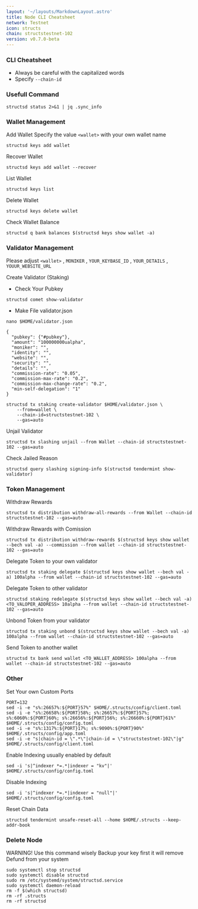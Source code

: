 ```yaml
---
layout: '~/layouts/MarkdownLayout.astro'
title: Node CLI Cheatsheet
network: Testnet
icon: structs
chain: structstestnet-102
version: v0.7.0-beta
---
```


### CLI Cheatsheet

- Always be careful with the capitalized words
- Specify `--chain-id`

### Usefull Command
```
structsd status 2>&1 | jq .sync_info
```

### Wallet Management

Add Wallet
Specify the value `<wallet>` with your own wallet name

```
structsd keys add wallet
```

Recover Wallet
```
structsd keys add wallet --recover
```

List Wallet
```
structsd keys list
```

Delete Wallet
```
structsd keys delete wallet
```

Check Wallet Balance
```
structsd q bank balances $(structsd keys show wallet -a)
```

### Validator Management

Please adjust `<wallet>` , `MONIKER` , `YOUR_KEYBASE_ID` , `YOUR_DETAILS` , `YOUUR_WEBSITE_URL`

Create Validator (Staking)
- Check Your Pubkey
```
structsd comet show-validator
```
- Make File validator.json
```
nano $HOME/validator.json
```
```
{
  "pubkey": {"#pubkey"},
  "amount": "100000000ualpha",
  "moniker": "",
  "identity": "",
  "website": "",
  "security": "",
  "details": "",
  "commission-rate": "0.05",
  "commission-max-rate": "0.2",
  "commission-max-change-rate": "0.2",
  "min-self-delegation": "1"
}
```
```
structsd tx staking create-validator $HOME/validator.json \
    --from=wallet \
    --chain-id=structstestnet-102 \
    --gas=auto
```

Unjail Validator
```
structsd tx slashing unjail --from Wallet --chain-id structstestnet-102 --gas=auto
```

Check Jailed Reason
```
structsd query slashing signing-info $(structsd tendermint show-validator)
```

### Token Management

Withdraw Rewards
```
structsd tx distribution withdraw-all-rewards --from Wallet --chain-id structstestnet-102 --gas=auto
```

Withdraw Rewards with Comission
```
structsd tx distribution withdraw-rewards $(structsd keys show wallet --bech val -a) --commission --from wallet --chain-id structstestnet-102 --gas=auto
```

Delegate Token to your own validator
```
structsd tx staking delegate $(structsd keys show wallet --bech val -a) 100alpha --from wallet --chain-id structstestnet-102 --gas=auto
```

Delegate Token to other validator
```
structsd staking redelegate $(structsd keys show wallet --bech val -a) <TO_VALOPER_ADDRESS> 10alpha --from wallet --chain-id structstestnet-102 --gas=auto
```

Unbond Token from your validator
```
structsd tx staking unbond $(structsd keys show wallet --bech val -a) 100alpha --from wallet --chain-id structstestnet-102 --gas=auto
```

Send Token to another wallet
```
structsd tx bank send wallet <TO_WALLET_ADDRESS> 100alpha --from wallet --chain-id structstestnet-102 --gas=auto
```

### Other

Set Your own Custom Ports

```
PORT=132
sed -i -e "s%:26657%:${PORT}57%" $HOME/.structs/config/client.toml
sed -i -e "s%:26658%:${PORT}58%; s%:26657%:${PORT}57%; s%:6060%:${PORT}60%; s%:26656%:${PORT}56%; s%:26660%:${PORT}61%" $HOME/.structs/config/config.toml
sed -i -e "s%:1317%:${PORT}17%; s%:9090%:${PORT}90%" $HOME/.structs/config/app.toml
sed -i -e "s|chain-id = \".*\"|chain-id = \"structstestnet-102\"|g" $HOME/.structs/config/client.toml
```

Enable Indexing usually enabled by default
```
sed -i 's|^indexer *=.*|indexer = "kv"|' $HOME/.structs/config/config.toml
```

Disable Indexing
```
sed -i 's|^indexer *=.*|indexer = "null"|' $HOME/.structs/config/config.toml
```

Reset Chain Data
```
structsd tendermint unsafe-reset-all --home $HOME/.structs --keep-addr-book
```

### Delete Node

WARNING! Use this command wisely 
Backup your key first it will remove Defund from your system

```
sudo systemctl stop structsd
sudo systemctl disable structsd
sudo rm /etc/systemd/system/structsd.service
sudo systemctl daemon-reload
rm -f $(which structsd)
rm -rf .structs
rm -rf structsd
```

